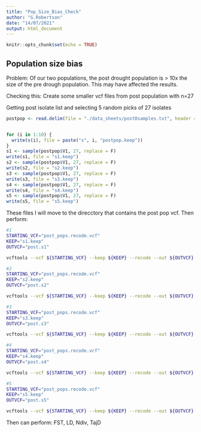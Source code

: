 ```yaml
---
title: "Pop_Size_Bias_Check"
author: "G.Robertson"
date: "14/07/2021"
output: html_document
---
```


```r
knitr::opts_chunk$set(echo = TRUE)
```

## Population size bias

Problem:
Of our two populations, the post drought population is > 10x the size of the pre drough population. This may have affected the results.

Checking this:
Create some smaller vcf files from post population with n=27

Getting post isolate list and selecting 5 random picks of 27 isolates
```r
postpop <- read.delim(file = "./data_sheets/postDsamples.txt", header = F)


for (i in 1:10) {
  write(s(i), file = paste("s", i, "postpop.keep"))
}
s1 <- sample(postpop$V1, 27, replace = F)
write(s1, file = "s1.keep")
s2 <- sample(postpop$V1, 27, replace = F)
write(s2, file = "s2.keep")
s3 <- sample(postpop$V1, 27, replace = F)
write(s3, file = "s3.keep")
s4 <- sample(postpop$V1, 27, replace = F)
write(s4, file = "s4.keep")
s5 <- sample(postpop$V1, 27, replace = F)
write(s5, file = "s5.keep")
```

These files I will move to the direcctory that contains the post pop vcf.
Then perform:
```bash
#1
STARTING_VCF="post_pops.recode.vcf"
KEEP="s1.keep"
OUTVCF="post.s1"

vcftools --vcf ${STARTING_VCF} --keep ${KEEP} --recode --out ${OUTVCF}

#2
STARTING_VCF="post_pops.recode.vcf"
KEEP="s2.keep"
OUTVCF="post.s2"

vcftools --vcf ${STARTING_VCF} --keep ${KEEP} --recode --out ${OUTVCF}

#3
STARTING_VCF="post_pops.recode.vcf"
KEEP="s3.keep"
OUTVCF="post.s3"

vcftools --vcf ${STARTING_VCF} --keep ${KEEP} --recode --out ${OUTVCF}

#4
STARTING_VCF="post_pops.recode.vcf"
KEEP="s4.keep"
OUTVCF="post.s4"

vcftools --vcf ${STARTING_VCF} --keep ${KEEP} --recode --out ${OUTVCF}

#5
STARTING_VCF="post_pops.recode.vcf"
KEEP="s5.keep"
OUTVCF="post.s5"

vcftools --vcf ${STARTING_VCF} --keep ${KEEP} --recode --out ${OUTVCF}
```

Then can perform:
FST, LD, Ndiv, TajD
